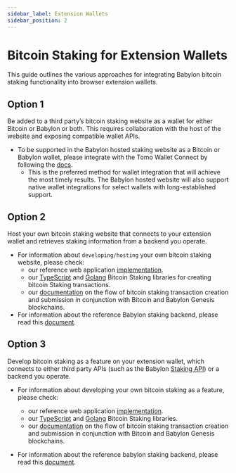 ```yaml
---
sidebar_label: Extension Wallets
sidebar_position: 2
---
```


# Bitcoin Staking for Extension Wallets

This guide outlines the various approaches for integrating Babylon bitcoin staking
functionality into browser extension wallets.

## Option 1

Be added to a third party’s bitcoin staking website as
a wallet for either Bitcoin or Babylon or both.
This requires collaboration with the host of the
website and exposing compatible wallet APIs.
* To be supported in the Babylon hosted staking website as a Bitcoin or Babylon
  wallet, please integrate with the Tomo Wallet Connect
  by following the
  [docs](https://docs.tomo.inc/tomo-sdk/tomo-connect-sdk-lite).
    * This is the preferred method for wallet integration that will achieve
      the most timely results. The Babylon hosted website will also support
      native wallet integrations for select wallets with long-established
      support.

## Option 2

Host your own bitcoin staking website
that connects to your extension wallet and retrieves
staking information from a backend you operate.
* For information about `developing/hosting` your own bitcoin staking website,
  please check:
    * our reference web application
      [implementation](https://github.com/babylonlabs-io/simple-staking/).
    * our
      [TypeScript](https://github.com/babylonlabs-io/btc-staking-ts/)
      and [Golang](https://github.com/babylonlabs-io/babylon/tree/main/btcstaking/)
      Bitcoin Staking libraries for creating bitcoin Staking transactions.
    * our [documentation](https://github.com/babylonlabs-io/babylon/tree/main/x/btcstaking)
      on the flow of bitcoin staking transaction creation and submission in
      conjunction with Bitcoin and Babylon Genesis blockchains.
* For information about the reference Babylon staking backend, please read this
  [document](/developers/staking_backend/).

## Option 3

Develop bitcoin staking as a feature on your extension wallet,
which connects to either third party APIs
(such as the Babylon [Staking API](https://docs.babylonlabs.io/api/staking-api/babylon-staking-api/)) or a backend you operate.

* For information about developing your own bitcoin staking as a feature,
  please check:
    * our reference web application [implementation](https://github.com/babylonlabs-io/simple-staking/tree/main).
    * our
    [TypeScript](https://github.com/babylonlabs-io/btc-staking-ts/)
    and [Golang](https://github.com/babylonlabs-io/babylon/tree/main/btcstaking/)
    Bitcoin Staking libraries.
    * our [documentation](https://github.com/babylonlabs-io/babylon/tree/main/x/btcstaking)
    on the flow of bitcoin staking transaction creation and submission in
    conjunction with Bitcoin and Babylon Genesis blockchains.

* For information about the reference babylon staking backend, please read this
  [document](/developers/staking_backend/).
